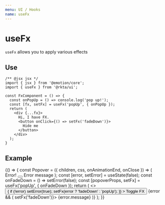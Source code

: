 ```yaml
---
menu: UI / Hooks
name: useFx
---
```



# useFx

`useFx` allows you to apply various effects

## Use

```
/** @jsx jsx */
import { jsx } from '@emotion/core';
import { useFx } from '@rkta/ui';

const FxComponent = () => {
  const onPopUp = () => console.log('pop up!');
  const [fx, setFx] = useFx('popUp', { onPopUp });
  return (
    <div {...fx}>
      Hi, I have FX.
      <button onClick={() => setFx('fadeDown')}>
        Hide me
      </button>
    </div>
  );
}
```

## Example

<Playground>
  {() => {
    const Popover = ({ children, css, onAnimationEnd, onClose }) => (
      <List
        bgColor="text"
        color="paper"
        rize={1}
        css={[css, {
          position: 'fixed',
          bottom: 16,
          right: 16,
          width: 320,
          zIndex: 1000,
        }]}
        onAnimationEnd={onAnimationEnd}
      >
        <ListTitle color="error" fitAll>
          <Addon main>Error!</Addon>
          <Addon>
            <Button onClick={onClose} round type="button" transparent color="paper">
              <Cross color="paper" />
            </Button>
          </Addon>
        </ListTitle>
        <ListItem>
          Error message
        </ListItem>
      </List>
    );
    const [error, setError] = useState(false);
    const onFadeDown = () => setError(false);
    const [popoverProps, setFx] = useFx('popUp', { onFadeDown });
    return (
      <>
        <Button
          bgColor="primary"
          onClick={() => {
            if (!error) setError(true);
            setFx(error ? 'fadeDown' : 'popUp');
          }}
        >
          Toggle FX
        </Button>
        {error && (
          <Popover {...popoverProps} onClose={() => setFx('fadeDown')}>
            {error.message}
          </Popover>
        )}
      </>
    );
}}
</Playground>
